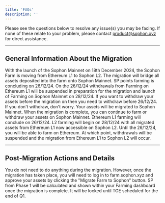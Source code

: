 ```yaml
---
title: 'FAQs'
description: ''
---
```


<Note>
Please see the questions below to resolve any issue(s) you may be facing. If none of these relate to your problem, please contact <a href="mailto:product@sophon.xyz">product@sophon.xyz</a> for direct assistance.
</Note>

---

## General Information About the Migration

<Accordion title="What is the farming migration?">
  With the launch of the Sophon Mainnet on 18th December 2024, the Sophon Farm is moving from Ethereum L1 to Sophon L2. The migration will bridge all assets deposited into the farm onto Sophon Mainnet.
</Accordion>

<Accordion title="When will farming on Eth L1 end?">
  SP points farming is concluding on 26/12/24. On the 26/12/24 withdrawals from Farming on Ethereum L1 will be suspended in preparation for the migration and launch of Farming on Sophon Mainnet on 28/12/24. If you want to withdraw your assets before the migration on then you need to withdraw before 26/12/24.
</Accordion>

<Accordion title="What will happen if I don't withdraw before then?">
  If you don't withdraw, don't worry. Your assets will be migrated to Sophon Mainnet. When the migration is complete, you can continue to farm or withdraw your assets on Sophon Mainnet.
</Accordion>

<Accordion title="When will Sophon L2 farming start?">
  Ethereum L1 farming will conclude on 26/12/24. L2 farming will begin on 28/12/24 with all migrated assets from Ethereum L1 now accessible on Sophon L2.
</Accordion>

<Accordion title="Can I continue farming on Ethereum?">
  Until the 26/12/24, you will be able to farm on Ethereum. At which point, withdrawals will be suspended and the migration from Ethereum L1 to Sophon L2 will occur.
</Accordion>

---

## Post-Migration Actions and Details

<Accordion title="When the migration happens, will I need to do anything?">
  You do not need to do anything during the migration. However, once the migration has taken place, you will need to log in to farm.sophon.xyz and approve your assets by clicking the "Migrate Farm to Sophon" button.
</Accordion>

<Accordion title="When can my SP be redeemed SOPH?">
  SP from Phase 1 will be calculated and shown within your Farming dashboard once the migration is complete. It will be locked until TGE scheduled for the end of Q1.
</Accordion>
